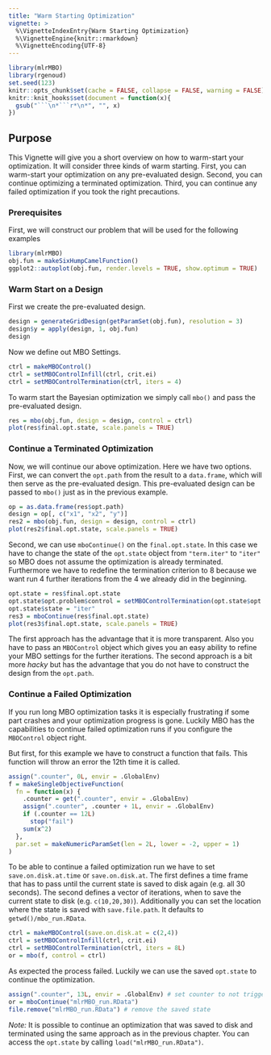 ```yaml
---
title: "Warm Starting Optimization"
vignette: >
  %\VignetteIndexEntry{Warm Starting Optimization}
  %\VignetteEngine{knitr::rmarkdown}
  %\VignetteEncoding{UTF-8}
---
```


```r
library(mlrMBO)
library(rgenoud)
set.seed(123)
knitr::opts_chunk$set(cache = FALSE, collapse = FALSE, warning = FALSE)
knitr::knit_hooks$set(document = function(x){
  gsub("```\n*```r*\n*", "", x)
})
```

## Purpose

This Vignette will give you a short overview on how to warm-start your optimization.
It will consider three kinds of warm starting.
First, you can warm-start your optimization on any pre-evaluated design.
Second, you can continue optimizing a terminated optimization.
Third, you can continue any failed optimization if you took the right precautions.

### Prerequisites

First, we will construct our problem that will be used for the following examples

```r
library(mlrMBO)
obj.fun = makeSixHumpCamelFunction()
ggplot2::autoplot(obj.fun, render.levels = TRUE, show.optimum = TRUE)
```

### Warm Start on a Design

First we create the pre-evaluated design.

```r
design = generateGridDesign(getParamSet(obj.fun), resolution = 3)
design$y = apply(design, 1, obj.fun)
design
```

Now we define out MBO Settings.

```r
ctrl = makeMBOControl()
ctrl = setMBOControlInfill(ctrl, crit.ei)
ctrl = setMBOControlTermination(ctrl, iters = 4)
```

To warm start the Bayesian optimization we simply call `mbo()` and pass the pre-evaluated design.

```r
res = mbo(obj.fun, design = design, control = ctrl)
plot(res$final.opt.state, scale.panels = TRUE)
```

### Continue a Terminated Optimization

Now, we will continue our above optimization.
Here we have two options.
First, we can convert the `opt.path` from the result to a `data.frame`, which will then serve as the pre-evaluated design.
This pre-evaluated design can be passed to `mbo()` just as in the previous example.

```r
op = as.data.frame(res$opt.path)
design = op[, c("x1", "x2", "y")]
res2 = mbo(obj.fun, design = design, control = ctrl)
plot(res2$final.opt.state, scale.panels = TRUE)
```

Second, we can use `mboContinue()` on the `final.opt.state`.
In this case we have to change the state of the `opt.state` object from `"term.iter"` to `"iter"` so MBO does not assume the optimization is already terminated.
Furthermore we have to redefine the termination criterion to 8 because we want run 4 further iterations from the 4 we already did in the beginning.

```r
opt.state = res$final.opt.state
opt.state$opt.problem$control = setMBOControlTermination(opt.state$opt.problem$control, iters = 8)
opt.state$state = "iter"
res3 = mboContinue(res$final.opt.state)
plot(res3$final.opt.state, scale.panels = TRUE)
```

The first approach has the advantage that it is more transparent.
Also you have to pass an `MBOControl` object which gives you an easy ability to refine your MBO settings for the further iterations.
The second approach is a bit more *hacky* but has the advantage that you do not have to construct the design from the `opt.path`.

### Continue a Failed Optimization

If you run long MBO optimization tasks it is especially frustrating if some part crashes and your optimization progress is gone.
Luckily MBO has the capabilities to continue failed optimization runs if you configure the `MBOControl` object right.

But first, for this example we have to construct a function that fails.
This function will throw an error the 12th time it is called.

```r
assign(".counter", 0L, envir = .GlobalEnv)
f = makeSingleObjectiveFunction(
  fn = function(x) {
    .counter = get(".counter", envir = .GlobalEnv)
    assign(".counter", .counter + 1L, envir = .GlobalEnv)
    if (.counter == 12L)
      stop("fail")
    sum(x^2)
  },
  par.set = makeNumericParamSet(len = 2L, lower = -2, upper = 1)
)
```

To be able to continue a failed optimization run we have to set `save.on.disk.at.time` or `save.on.disk.at`.
The first defines a time frame that has to pass until the current state is saved to disk again (e.g. all 30 seconds).
The second defines a vector of iterations, when to save the current state to disk (e.g. `c(10,20,30)`).
Additionally you can set the location where the state is saved with `save.file.path`.
It defaults to `getwd()/mbo_run.RData`.

```r
ctrl = makeMBOControl(save.on.disk.at = c(2,4))
ctrl = setMBOControlInfill(ctrl, crit.ei)
ctrl = setMBOControlTermination(ctrl, iters = 8L)
or = mbo(f, control = ctrl)
```

As expected the process failed.
Luckily we can use the saved `opt.state` to continue the optimization.

```r
assign(".counter", 13L, envir = .GlobalEnv) # set counter to not trigger the error
or = mboContinue("mlrMBO_run.RData")
file.remove("mlrMBO_run.RData") # remove the saved state
```

*Note:* It is possible to continue an optimization that was saved to disk and terminated using the same approach as in the previous chapter.
You can access the `opt.state` by calling `load("mlrMBO_run.RData")`.
